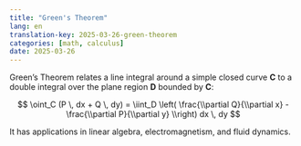 ```yaml
---
title: "Green's Theorem"
lang: en
translation-key: 2025-03-26-green-theorem
categories: [math, calculus]
date: 2025-03-26
---
```


Green's Theorem relates a line integral around a simple closed curve **C** to a double integral over the plane region **D** bounded by **C**:

$$
\oint_C (P \, dx + Q \, dy) = \iint_D \left( \frac{\\partial Q}{\\partial x} - \frac{\\partial P}{\\partial y} \\right) dx \, dy
$$

It has applications in linear algebra, electromagnetism, and fluid dynamics.
